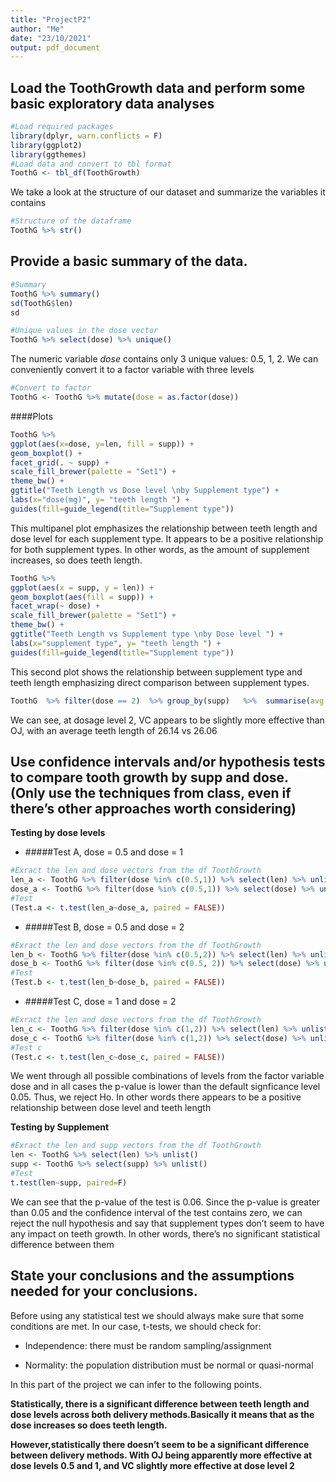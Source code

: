 ```yaml
---
title: "ProjectP2"
author: "Me"
date: "23/10/2021"
output: pdf_document
---
```

## Load the ToothGrowth data and perform some basic exploratory data analyses


```r
#Load required packages
library(dplyr, warn.conflicts = F)
library(ggplot2)
library(ggthemes)
#Load data and convert to tbl format
ToothG <- tbl_df(ToothGrowth)
```

We take a look at the structure of our dataset and summarize the variables it contains

```r
#Structure of the dataframe
ToothG %>% str()
```

## Provide a basic summary of the data.

```r
#Summary
ToothG %>% summary()
sd(ToothG$len)
sd
```

```r
#Unique values in the dose vector
ToothG %>% select(dose) %>% unique()
```

The numeric variable _dose_ contains only 3 unique values: 0.5, 1, 2. We can conveniently convert it to a factor variable with three levels

```r
#Convert to factor
ToothG <- ToothG %>% mutate(dose = as.factor(dose))
```

####Plots

```r
ToothG %>%
ggplot(aes(x=dose, y=len, fill = supp)) +
geom_boxplot() +
facet_grid(. ~ supp) +
scale_fill_brewer(palette = "Set1") +
theme_bw() +
ggtitle("Teeth Length vs Dose level \nby Supplement type") +
labs(x="dose(mg)", y= "teeth length ") +
guides(fill=guide_legend(title="Supplement type"))
```

This multipanel plot emphasizes the relationship between teeth length and dose level for each supplement type. It appears to be a positive relationship for both supplement types. In other words, as the amount of supplement increases, so does teeth length.

```r
ToothG %>%
ggplot(aes(x = supp, y = len)) +
geom_boxplot(aes(fill = supp)) +
facet_wrap(~ dose) +
scale_fill_brewer(palette = "Set1") +
theme_bw() +
ggtitle("Teeth Length vs Supplement type \nby Dose level ") +
labs(x="supplement type", y= "teeth length ") +
guides(fill=guide_legend(title="Supplement type"))
```

This second plot shows the relationship between supplement type and teeth length emphasizing direct comparison between supplement types.

```r
ToothG  %>% filter(dose == 2)  %>% group_by(supp)   %>%  summarise(avg.length = mean(len))
```

We can see, at dosage level 2, VC appears to be slightly more effective than OJ, with an average teeth length of 26.14 vs 26.06

## Use confidence intervals and/or hypothesis tests to compare tooth growth by supp and dose. (Only use the techniques from class, even if there's other approaches worth considering)

**Testing by dose levels**

* #####Test A, dose = 0.5 and dose = 1

```r
#Exract the len and dose vectors from the df ToothGrowth
len_a <- ToothG %>% filter(dose %in% c(0.5,1)) %>% select(len) %>% unlist()
dose_a <- ToothG %>% filter(dose %in% c(0.5,1)) %>% select(dose) %>% unlist()
#Test
(Test.a <- t.test(len_a~dose_a, paired = FALSE))
```

* #####Test B, dose = 0.5 and dose = 2

```r
#Exract the len and dose vectors from the df ToothGrowth
len_b <- ToothG %>% filter(dose %in% c(0.5,2)) %>% select(len) %>% unlist()
dose_b <- ToothG %>% filter(dose %in% c(0.5, 2)) %>% select(dose) %>% unlist()
#Test
(Test.b <- t.test(len_b~dose_b, paired = FALSE))
```

* #####Test C, dose = 1 and dose = 2

```r
#Exract the len and dose vectors from the df ToothGrowth
len_c <- ToothG %>% filter(dose %in% c(1,2)) %>% select(len) %>% unlist()
dose_c <- ToothG %>% filter(dose %in% c(1,2)) %>% select(dose) %>% unlist()
#Test c
(Test.c <- t.test(len_c~dose_c, paired = FALSE))
```

We went through all possible combinations of levels from the factor variable dose and in all cases the p-value is lower than the default signficance level 0.05. Thus, we reject Ho. In other words there appears to be a positive relationship between dose level and teeth length

**Testing by Supplement**

```r
#Exract the len and supp vectors from the df ToothGrowth
len <- ToothG %>% select(len) %>% unlist()
supp <- ToothG %>% select(supp) %>% unlist()
#Test
t.test(len~supp, paired=F)
```

We can see that the p-value of the test is 0.06. Since the p-value is greater than 0.05 and the confidence
interval of the test contains zero, we can reject the null hypothesis and say that supplement types don't seem
to have any impact on teeth growth. In other words, there's no significant statistical difference between them

## State your conclusions and the assumptions needed for your conclusions.

Before using any statistical test we should always make sure that some conditions are met. In our case, t-tests, we should check for:

* Independence: there must be random sampling/assignment

* Normality: the population distribution must be normal or quasi-normal 

In this part of the project we can infer to the following points.

**Statistically, there is a significant difference between teeth length and dose levels across both delivery methods.Basically it means that as the dose increases so does teeth length.** 

**However,statistically there doesn't seem to be a significant difference between delivery methods. With OJ being apparently more effective at dose levels 0.5 and 1, and VC slightly more effective at dose level 2**
